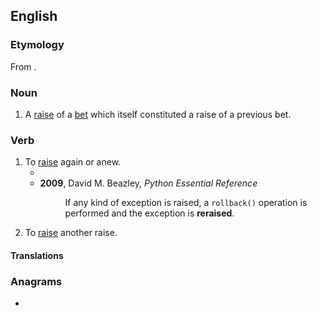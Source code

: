 ==English==

===Etymology===
From {{prefix|en|re|raise}}.

===Noun===
{{en-noun}}

# {{lb|en|poker}} A [[raise]] of a [[bet]] which itself constituted a raise of a previous bet.

===Verb===
{{en-verb}}

# To [[raise]] again or anew.
#* {{quote-book|en|year=1981|author=Arthur Coleman Danto|title=The transfiguration of the commonplace: a philosophy of art|passage=I have '''reraised''' these points here because we now have at least this piece of theoretical apparatus to work with...}}
#* '''2009''', David M. Beazley, ''Python Essential Reference''
#*: If any kind of exception is raised, a <code>rollback()</code> operation is performed and the exception is '''reraised'''.
# {{lb|en|poker}} To [[raise]] another raise.

====Translations====
{{trans-top|to raise again or anew}}
{{trans-mid}}
{{trans-bottom}}
{{trans-top|(poker) to raise another raise}}
{{trans-mid}}
{{trans-bottom}}
===Anagrams===
* {{anagrams|en|a=aeeirrs|rearise}}